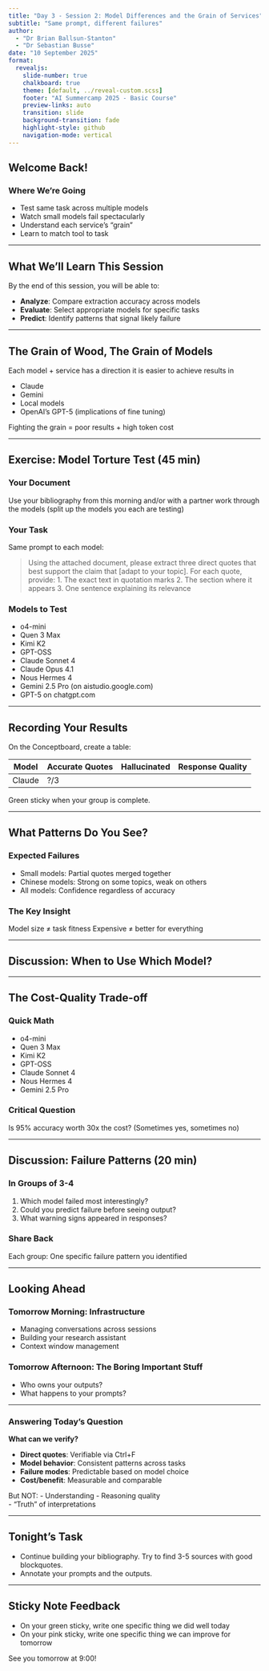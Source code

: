 ```yaml
---
title: "Day 3 - Session 2: Model Differences and the Grain of Services"
subtitle: "Same prompt, different failures"
author: 
  - "Dr Brian Ballsun-Stanton"
  - "Dr Sebastian Busse"
date: "10 September 2025"
format:
  revealjs:
    slide-number: true
    chalkboard: true
    theme: [default, ../reveal-custom.scss]
    footer: "AI Summercamp 2025 - Basic Course"
    preview-links: auto
    transition: slide
    background-transition: fade
    highlight-style: github
    navigation-mode: vertical
---
```


## Welcome Back!

### Where We're Going
- Test same task across multiple models
- Watch small models fail spectacularly
- Understand each service's "grain"
- Learn to match tool to task

---

## What We'll Learn This Session

By the end of this session, you will be able to:

- **Analyze**: Compare extraction accuracy across models 
- **Evaluate**: Select appropriate models for specific tasks
- **Predict**: Identify patterns that signal likely failure

---

## The Grain of Wood, The Grain of Models

Each model + service has a direction it is easier to achieve results in

* Claude
* Gemini
* Local models
* OpenAI's GPT-5
(implications of fine tuning)

Fighting the grain = poor results + high token cost

---

## Exercise: Model Torture Test (45 min)

### Your Document
Use your bibliography from this morning and/or with a partner work through the models (split up the models you each are testing)

### Your Task
Same prompt to each model:

> Using the attached document, please extract three direct quotes that best support the claim that [adapt to your topic]. For each quote, provide:
> 1. The exact text in quotation marks
> 2. The section where it appears
> 3. One sentence explaining its relevance

### Models to Test
- o4-mini
- Quen 3 Max
- Kimi K2
- GPT-OSS
- Claude Sonnet 4
- Claude Opus 4.1
- Nous Hermes 4
- Gemini 2.5 Pro (on aistudio.google.com)
- GPT-5 on chatgpt.com

---

## Recording Your Results

On the Conceptboard, create a table:

| Model | Accurate Quotes | Hallucinated | Response Quality |
|-------|----------------|--------------|------------------|
| Claude | ?/3 | | |


Green sticky when your group is complete.

---

## What Patterns Do You See?

### Expected Failures
- Small models: Partial quotes merged together
- Chinese models: Strong on some topics, weak on others
- All models: Confidence regardless of accuracy

### The Key Insight
Model size ≠ task fitness
Expensive ≠ better for everything

---

## Discussion: When to Use Which Model?


---

## The Cost-Quality Trade-off

### Quick Math
- o4-mini
- Quen 3 Max
- Kimi K2
- GPT-OSS
- Claude Sonnet 4
- Nous Hermes 4
- Gemini 2.5 Pro

### Critical Question
Is 95% accuracy worth 30x the cost?
(Sometimes yes, sometimes no)

---

## Discussion: Failure Patterns (20 min)

### In Groups of 3-4
1. Which model failed most interestingly?
2. Could you predict failure before seeing output?
3. What warning signs appeared in responses?

### Share Back
Each group: One specific failure pattern you identified

---

## Looking Ahead

### Tomorrow Morning: Infrastructure
- Managing conversations across sessions
- Building your research assistant
- Context window management

### Tomorrow Afternoon: The Boring Important Stuff
- Who owns your outputs?
- What happens to your prompts?


---

### Answering Today's Question

**What can we verify?**

- **Direct quotes**: Verifiable via Ctrl+F
- **Model behavior**: Consistent patterns across tasks
- **Failure modes**: Predictable based on model choice
- **Cost/benefit**: Measurable and comparable

But NOT:
- Understanding
- Reasoning quality  
- "Truth" of interpretations

---

## Tonight's Task

* Continue building your bibliography. Try to find 3-5 sources with good blockquotes.
* Annotate your prompts and the outputs.

---

## Sticky Note Feedback

* On your green sticky, write one specific thing we did well today
* On your pink sticky, write one specific thing we can improve for tomorrow

See you tomorrow at 9:00!